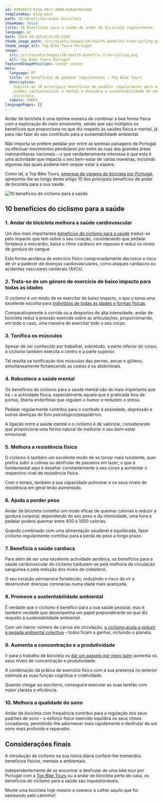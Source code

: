 ```yaml
---
id: d382ddfd-931d-40c7-a098-ba6a5e9e156b
templateKey: blog-post
path: 10-beneficios-andar-bicicleta
showHome: false
title: 10 benefícios para a saúde de andar de bicicleta regularmente
language: pt
date: 2024-10-18T14:14:07.536Z
thumb_image_path: /src/assets/images/10-health-benefits-from-cycling.png
thumb_image_alt: Top Bike Tours Portugal
image:
  src: /src/assets/images/10-health-benefits-from-cycling.png
  alt: Top Bike Tours Portugal
featuredImagePosition: center center
meta:
  language: PT
  title: 10 benefícios de pedalar regularmente – Top Bike Tours
  description:
    Explore os 10 principais benefícios de pedalar regularmente para as suas
    saúdes cardiovascular e mental e descubra a sustentabilidade de andar de
    bicicleta.
  robots: INDEX
languagePages: []
---
```


Andar de bicicleta é uma óptima maneira de combinar a boa forma física com a
exploração do meio envolvente, sendo que são múltiplos os benefícios que
proporciona no que diz respeito às saúdes física e mental, já para não falar do
seu contributo para a sustentabilidade ambiental.

Não importa se prefere pedalar por entre as serenas paisagens de Portugal ou
efectuar movimentos pendulares por entre as ruas das grandes áreas
metropolitanas nacionais – o que verdadeiramente interessa é que esta é uma
actividade que impacta o seu bem-estar de várias maneiras, incluindo algumas das
quais poderia nem sequer estar à espera.

Como tal, a Top Bike Tours,
[empresa de viagens de bicicleta por Portugal](https://topbiketoursportugal.com/pt/),
apresenta-lhe ao longo deste artigo 10 dos principais benefícios de andar de
bicicleta para a sua saúde.

![10 benefícios do ciclismo para a saúde](/src/assets/images/10-health-benefits-from-cycling.png '10 benefícios do ciclismo para a saúde')

## 10 benefícios do ciclismo para a saúde

### 1. Andar de bicicleta melhora a saúde cardiovascular

Um dos mais importantes
[benefícios do ciclismo para a saúde](https://topbiketoursportugal.com/pt/blog/beneficios-do-seu-primeiro-tour-em-bicicleta/)
traduz-se pelo impacto que tem sobre o seu coração, considerando que pedalar
fortalece o miocárdio, baixa o ritmo cardíaco em repouso e reduz os níveis de
gordura do sangue.

Esta forma aeróbica de exercício físico comprovadamente decresce o risco de vir
a padecer de doenças cardiovasculares, como ataques cardíacos ou acidentes
vasculares cerebrais (AVCs).

### 2. Trata-se de um género de exercício de baixo impacto para todas as idades

O ciclismo é um modo de se exercitar de baixo impacto, o que o torna uma
excelente escolha para
[indivíduos de todas as idades e formas físicas](https://topbiketoursportugal.com/pt/blog/passeios-bicicleta-familia).

Comparativamente à corrida ou a desportos de alta intensidade, andar de
bicicleta reduz a pressão exercida sobre as articulações, proporcionando, em
todo o caso, uma maneira de exercitar todo o seu corpo.

### 3. Tonifica os músculos

Apesar de ser conhecido por trabalhar, sobretudo, a parte inferior do corpo, o
ciclismo também exercita o centro e a parte superior.

Tal resulta na tonificação dos músculos das pernas, ancas e glúteos,
simultaneamente fortalecendo as costas e os abdominais.

### 4. Robustece a saúde mental

Os benefícios do ciclismo para a saúde mental são do mais importante que há – a
actividade física, especialmente aquela que é praticada fora de portas, liberta
endorfinas que regulam o humor e reduzem o stress.

Pedalar regularmente contribui para o combate à ansiedade, depressão e outras
doenças do foro psicológico/psiquiátrico.

A ligação entre a saúde mental e o ciclismo é de valorizar, considerando que
proporciona uma forma natural de melhorar o seu bem-estar emocional.

### 5. Melhora a resistência física

O ciclismo é também um excelente modo de se tornar mais resistente, quer prefira
subir a colinas ou desfrutar de passeios em lazer; o que é fundamental aqui é
desafiar constantemente o seu corpo a aumentar o respectivo nível de resistência
física.

Com o tempo, também a sua capacidade pulmonar e os seus níveis de resistência em
geral terão aumentado.

### 6. Ajuda a perder peso

Andar de bicicleta constitui um modo eficaz de queimar calorias e reduzir a
gordura corporal; dependendo do seu peso e da intensidade, uma hora a pedalar
poderá queimar entre 400 e 1000 calorias.

Quando combinado com uma alimentação saudável e equilibrada, fazer ciclismo
regularmente contribui para a perda de peso a longo prazo.

### 7. Beneficia a saúde cardíaca

Para além de ser uma excelente actividade aeróbica, os benefícios para a saúde
cardiovascular do ciclismo traduzem-se pela melhoria da circulação sanguínea e
pela redução dos níveis de colesterol.

O seu coração permanece fortalecido, reduzindo o risco de vir a desenvolver
doenças coronárias numa idade mais avançada.

### 8. Promove a sustentabilidade ambiental

É verdade que o ciclismo é benéfico para a sua saúde pessoal, mas é também
verdade que desempenha um papel preponderante no que diz respeito à
sustentabilidade ambiental.

Com um menor número de carros em circulação,
[o ciclismo ajuda a reduzir a pegada ambiental colectiva](https://topbiketoursportugal.com/pt/blog/bicicletas-eletricas-sustentabilidade)
– todos ficam a ganhar, incluindo o planeta.

### 9. Aumenta a concentração e a produtividade

Ir para o trabalho de bicicleta ou
[dar um passeio por mero lazer](https://topbiketoursportugal.com/passeios-de-bicicleta-portugal/)
aumenta os seus níveis de concentração e produtividade.

A combinação da prática de exercício físico com a sua presença no exterior
estimula as suas função cognitiva e criatividade.

Quando chegar ao escritório, conseguirá executar as suas tarefas com maior
clareza e eficiência.

### 10. Melhora a qualidade do sono

Andar de bicicleta com frequência contribui para a regulação dos seus padrões de
sono – o esforço físico exercido equilibra os seus ritmos circadianos,
permitindo-lhe adormecer mais rapidamente e desfrutar de um sono mais profundo e
reparador.

## Considerações finais

A introdução do ciclismo na sua rotina diária confere-lhe tremendos benefícios
físicos, mentais e ambientais.

Independentemente de se encontrar a desfrutar de uma bike tour por Portugal com
a [Top Bike Tours](https://topbiketoursportugal.com/pt/) ou a andar de bicicleta
perto de casa, os benefícios do ciclismo para a saúde são inquestionáveis.

Monte uma bicicleta hoje mesmo e comece a colher aquilo que for semeando pelo
caminho!

